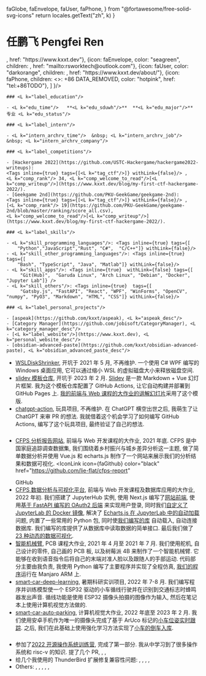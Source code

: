   faGlobe,
  faEnvelope,
  faUser,
  faPhone,
} from "@fortawesome/free-solid-svg-icons"
  return locales.getText("zh", k)
}

<A4>
    <h1 className="has-text-centered"> 任鹏飞   Pengfei Ren </h1>
    <HorizontalIconLinks items={
        [
            {icon: faGithub, color: "black", children: "GitHub", href: "https://github.com/kxxt"},
            {icon: faGlobe, color: "dodgerblue", children: <L k="label_website"/>, href: "https://www.kxxt.dev"},
            {icon: faEnvelope, color: "seagreen", children: <L k="label_email"/>, href: "mailto:rsworktech@outlook.com"},
            {icon: faUser, color: "darkorange", children: <L k="label_about_me"/>, href: "https://www.kxxt.dev/about/"},
            {icon: faPhone, children: <><L k="label_phone"/>: +86 DATA_REMOVED</>, color: "hotpink", href: "tel:+86TODO"},
        ]
    }/>

    ### <L k="label_education"/>

    - <L k="edu_time"/>   **<L k="edu_sduwh"/>**  **<L k="edu_major"/>** 专业 <L k="edu_status"/>

    ### <L k="label_intern"/>

    - <L k="intern_archrv_time"/>  &nbsp; <L k="intern_archrv_job"/> &nbsp; <L k="intern_archrv_company"/>

    ### <L k="label_competitions"/>

    - [Hackergame 2022](https://github.com/USTC-Hackergame/hackergame2022-writeups):
    <Tags inline={true} tags={[<L k="tag_ctf"/>]} withLink={false}/> ,
    <L k="comp_rank"/> 34, <L k="comp_welcome_to_read"/>[<L k="comp_writeup"/>](https://www.kxxt.dev/blog/my-first-ctf-hackergame-2022/).
    - [Geekgame 2nd](https://github.com/PKU-GeekGame/geekgame-2nd):
    <Tags inline={true} tags={[<L k="tag_ctf"/>]} withLink={false}/> ,
    [<L k="comp_rank"/> 19](https://github.com/PKU-GeekGame/geekgame-2nd/blob/master/ranking/score_all.csv),
    <L k="comp_welcome_to_read"/>[<L k="comp_writeup"/>](https://www.kxxt.dev/blog/my-first-ctf-hackergame-2022/).

    ### <L k="label_skills"/>

    - <L k="skill_programming_languages"/>: <Tags inline={true} tags={[
        "Python","JavaScript","Rust", "C#",  "C/C++"]} withLink={false}/>
    - <L k="skill_other_programming_languages"/>: <Tags inline={true} tags={[
        "Bash", "TypeScript", "Java", "Matlab"]} withLink={false}/>
    - <L k="skill_apps"/>: <Tags inline={true}  withLink={false} tags={[
         "Git(Hub)",  "Garuda Linux", "Arch Linux", "Debian", "Docker", "Jupyter Lab"]} />
    - <L k="skill_others"/>: <Tags inline={true}  tags={[
         "Gatsby.js", "FastAPI", "React", "WPF", "WinForms", "OpenCV", "numpy", "PyO3", "Markdown", "HTML", "CSS"]} withLink={false}/>

    ### <L k="label_personal_projects"/>

    - [aspeak](https://github.com/kxxt/aspeak), <L k="aspeak_desc"/>
    - [Category Manager](https://github.com/jobisoft/CategoryManager), <L k="category_manager_desc"/>
    - [<L k="label_website"/>](https://www.kxxt.dev), <L k="personal_website_desc"/>
    - [obsidian-advanced-paste](https://github.com/kxxt/obsidian-advanced-paste), <L k="obsidian_advanced_paste_desc"/>
</A4>

<A4>

- [WSLDiskShrinker](https://github.com/kxxt/WSLDiskShrinker), 开坑于 2021 年 5 月, 不再维护.
  一个使用 C# WPF 编写的 Windows 桌面应用, 它可以通过缩小 WSL 的虚拟磁盘大小来释放磁盘空间.
- [slidev 模板仓库](https://github.com/kxxt/slidev-template-repo), 开坑于 2023
  年 2 月. [Slidev](https://sli.dev/) 是一款 Markdown + Vue 幻灯片框架.
  我为这个模板仓库配置了 GitHub Actions, 让它自动构建并部署到 GitHub Pages 上. [我的前端与 Web
  课程的大作业的讲解幻灯片](https://lie-flat.github.io/slides/)采用了这个模版.
- [chatgpt-action](https://github.com/kxxt/chatgpt-action), 玩具项目, 不再维护.
  在 ChatGPT 横空出世之后, 我萌生了让 ChatGPT 来审 PR 的想法.
  我就借着这个机会学习了如何编写 GitHub Actions, 编写了这个玩具项目,
  最终验证了自己的想法.

### <L k="label_course_projects"/>

- [CFPS 分析报告网站](https://cfps-report.vercel.app/), 前端与 Web 开发课程的大作业, 2021 年底.
  CFPS 是中国家庭追踪调查数据集, 我们围绕着乡村振兴与城乡差异分析这一主题, 做了简单数据分析并使用 Vue.js 和
  echarts.js 制作了一个网站来展示我们的分析结果和数据可视化.
  <IconLink
    icon={faGithub}
    color="black"
    href="https://github.com/lie-flat/cfps-report"
  >
    GitHub
  </IconLink>
- [CFPS 数据分析与可视化平台](https://github.com/lie-flat/cfps-jupyterhub), 前端与 Web 开发课程及数据库应用的大作业, 2022 年初.
  我们搭建了 JupyterHub 实例, 使用 Next.js 编写了[网站前端](https://github.com/lie-flat/cfps-jupyterhub/tree/master/hub-login),
  使用[基于 FastAPI 编写的 OAuth2 后端](https://github.com/lie-flat/cfps-jupyterhub/tree/master/backend)
  来实现用户登录, 同时我们[自定义了 JupyterLab 的 Docker 镜像](https://github.com/lie-flat/cfps-jupyterhub/tree/master/minimal-notebook-py310),
  解决了 [Echarts.js 在 JupyterLab 中的自动加载](https://github.com/lie-flat/cfps-jupyterhub/tree/master/jupyterlab_cfps_preload)问题,
  内置了一些常用的 Python 包, 同时使[我们编写的库](https://github.com/lie-flat/cfps-jupyterhub/tree/master/cfps_dvapis)
  自动载入, 自动连接数据库. 我们编写的库提供了从数据库中读取数据的简单接口. 最后我们做了 [23 种动态的数据可视化](https://github.com/lie-flat/cfps-jupyterhub/tree/master/notebooks).
- [智能机械臂](https://www.bilibili.com/video/BV1J54y1n7v6/), PCB 课程大作业, 2021 年 4 月至 2021 年 7 月.
  我们使用舵机, 自己设计的零件, 自己画的 PCB 板, 以及树莓派 4B 来制作了一个智能机械臂.
  它能够在收到语音指令后将自己的末端对准人脸以及跟随人的手部运动. 代码部分主要由我负责,
  我使用 Python 编写了主要程序并实现了全程仿真, [我们的程序](https://github.com/kxxt/robotic-arm)运行在 Manjaro ARM 上.
- [smart-car-deep-learning](https://github.com/lie-flat/smart-car-deep-learning),
  暑期科研实训项目, 2022 年 7-8 月.
  我们编写程序并训练模型使一个 ESP32 驱动的小车循线行驶并在识别到交通标志时蜂鸣器发出声音.
  循线功能是使用 ESP32 摄像头拍摄的图像作为输入, 然后在笔记本上使用计算机视觉方法做的.
- [smart-car-auto-parking](https://github.com/kxxt/chatgpt-action), 计算机视觉大作业, 2022 年底至 2023 年 2 月.
  我们使用安卓手机作为唯一的摄像头完成了基于 ArUco 标记的[小车位姿实时跟踪](https://www.bilibili.com/video/BV1N24y1y7Zt).
  之后, 我们在此基础上使用强化学习方法实现了[小车的倒车入库](https://www.bilibili.com/video/BV1C84y1W7zS).

### <L k="label_other_experiences"/>

- 参加了[2022 开源操作系统训练营](https://github.com/LearningOS/rust-based-os-comp2023/tree/comp2022),
  完成了第一部分. 我从中学习到了很多操作系统和 risc-v 的知识. 提了几个 PR, <PR number="107" repo="LearningOS/rust-based-os-comp2023"/>,
  <PR number="145" repo="LearningOS/rust-based-os-comp2023" />, <PR number="152" repo="LearningOS/rust-based-os-comp2023" open />
- 给几个我使用的 ThunderBird 扩展修复兼容性问题: <PR number="287" repo="jobisoft/DAV-4-TbSync" half/>,
  <PR number="606" repo="jobisoft/TbSync" half />, <PR
    number="602"
    repo="jobisoft/TbSync"
    half
  />,
  <PR number="173" repo="jobisoft/EAS-4-TbSync" half />, <PR number="174" repo="jobisoft/EAS-4-TbSync" half />
- Others: <PR number="12" repo="jhavl/swift" full/>, <PR number="3757" repo="taichi-dev/taichi" full/>,
  <PR number="11" repo="imbushuo/EnergyStar" full />, <PR
    number="111"
    repo="lukas-blecher/LaTeX-OCR"
    full
  />, <PR number="9" repo="imbushuo/EnergyStar" full />,

</A4>
